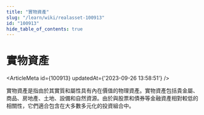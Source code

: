 ```yaml
---
title: "實物資產"
slug: "/learn/wiki/realasset-100913"
id: "100913"
hide_table_of_contents: true
---
```



# 實物資產

<ArticleMeta id={100913} updatedAt={'2023-09-26 13:58:51'} />
<div className='border-solid border-b border-t-0 my-4 border-[var(--ifm-color-gray-300)]' />

實物資產是指由於其實質和屬性具有內在價值的物理資產。實物資產包括貴金屬、商品、房地產、土地、設備和自然資源。由於與股票和債券等金融資產相對較低的相關性，它們適合包含在大多數多元化的投資組合中。
